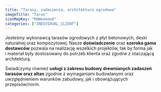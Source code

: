 ```yaml
---
title: "Tarasy, zadaszenia, architektura ogrodowa"
imageTitle: "Taras"
iconMapKey: "MdWeekend"
categories: ["INDIVIDUAL_CLIENT"]
---
```


Jesteśmy wykonawcą tarasów ogrodowych z płyt betonowych, deski naturalnej oraz kompozytowej. Nasze **doświadczenie** oraz **szeroka gama dostawców** pozwala na realizację wszelkich projektów, tak by forma jak i materiał były dostosowany do potrzeb klienta oraz zgodne z otaczającą architekturą.

Świadczymy również **usługi z zakresu budowy drewnianych zadaszeń tarasów oraz altan** zgodnie z wymaganiami budowlanymi oraz uwzględnieniem warunków zabudowy, jak i obowiązujących przepisów/norm.
